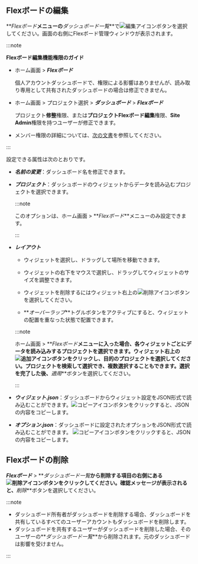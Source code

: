 ## Flexボードの編集

**_Flexボード_**メニューの**_ダッシュボード一覧_**で![編集アイコン](/img/ico-edit.svg)ボタンを選択してください。画面の右側にFlexボード管理ウィンドウが表示されます。

:::note

**Flexボード編集機能権限のガイド**

-   ホーム画面 > **_Flexボード_**

    個人アカウントダッシュボードで、権限による影響はありませんが、読み取り専用として共有されたダッシュボードの場合は修正できません。 

-   ホーム画面 > プロジェクト選択 > **_ダッシュボード_** > **_Flexボード_**

    プロジェクト**修整**権限、または**プロジェクトFlexボード編集**権限、**Site Admin**権限を持つユーザーが修正できます。

-   メンバー権限の詳細については、[次の文書](../project/project-structure#member-auth)を参照してください。

:::

<ImgLang img='flexboard-manage.png' desc='Flex ボード管理' />

設定できる属性は次のとおりです。

-   **_名前の変更_**：ダッシュボード名を修正できます。

-   **_プロジェクト_**：ダッシュボードのウィジェットからデータを読み込むプロジェクトを選択できます。

    :::note

    このオプションは、ホーム画面 > **_Flexボード_**メニューのみ設定できます。

    :::

-   **_レイアウト_**

    -   ウィジェットを選択し、ドラッグして場所を移動できます。

    -   ウィジェットの右下をマウスで選択し、ドラッグしてウィジェットのサイズを調整できます。

    -   ウィジェットを削除するにはウィジェット右上の![削除アイコン](/img/ico-trash.svg)ボタンを選択してください。

    -   **_オーバーラップ_**トグルボタンをアクティブにすると、ウィジェットの配置を重なった状態で配置できます。

    :::note

    ホーム画面 > **_Flexボード_**メニューに入った場合、各ウィジェットごとにデータを読み込みするプロジェクトを選択できます。ウィジェット右上の![追加アイコン](/img/ico-add.svg)ボタンをクリックし、目的のプロジェクトを選択してください。プロジェクトを検索して選択でき、複数選択することもできます。選択を完了した後、**_適用_**ボタンを選択してください。

    :::

-   **_ウィジェット.json_**：ダッシュボードからウィジェット設定をJSON形式で読み込むことができます。![コピーアイコン](/img/ico-copy.svg)ボタンをクリックすると、JSONの内容をコピーします。

-   **_オプション.json_**：ダッシュボードに設定されたオプションをJSON形式で読み込むことができます。 ![コピーアイコン](/img/ico-copy.svg)ボタンをクリックすると、JSONの内容をコピーします。

## Flexボードの削除

**_Flexボード_** > **_ダッシュボード一覧_**から削除する項目の右側にある![削除アイコン](/img/ico-trash.svg)ボタンをクリックしてください。確認メッセージが表示されると、**_削除_**ボタンを選択してください。

:::note

-   ダッシュボード所有者がダッシュボードを削除する場合、ダッシュボードを共有しているすべてのユーザーアカウントもダッシュボードを削除します。
-   ダッシュボードを共有するユーザーがダッシュボードを削除した場合、そのユーザーの**_ダッシュボード一覧_**から削除されます。元のダッシュボードは影響を受けません。

:::
